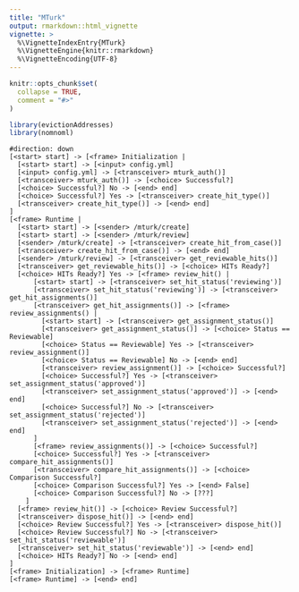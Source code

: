 ```yaml
---
title: "MTurk"
output: rmarkdown::html_vignette
vignette: >
  %\VignetteIndexEntry{MTurk}
  %\VignetteEngine{knitr::rmarkdown}
  %\VignetteEncoding{UTF-8}
---
```


```r
knitr::opts_chunk$set(
  collapse = TRUE,
  comment = "#>"
)
```

```r
library(evictionAddresses)
library(nomnoml)
```

```nomnoml
#direction: down
[<start> start] -> [<frame> Initialization |
  [<start> start] -> [<input> config.yml]
  [<input> config.yml] -> [<transceiver> mturk_auth()]
  [<transceiver> mturk_auth()] -> [<choice> Successful?]
  [<choice> Successful?] No -> [<end> end]
  [<choice> Successful?] Yes -> [<transceiver> create_hit_type()]
  [<transceiver> create_hit_type()] -> [<end> end]
]
[<frame> Runtime |
  [<start> start] -> [<sender> /mturk/create]
  [<start> start] -> [<sender> /mturk/review]
  [<sender> /mturk/create] -> [<transceiver> create_hit_from_case()]
  [<transceiver> create_hit_from_case()] -> [<end> end]
  [<sender> /mturk/review] -> [<transceiver> get_reviewable_hits()]
  [<transceiver> get_reviewable_hits()] -> [<choice> HITs Ready?]
  [<choice> HITs Ready?] Yes -> [<frame> review_hit() |
      [<start> start] -> [<transceiver> set_hit_status('reviewing')]
      [<transceiver> set_hit_status('reviewing')] -> [<transceiver> get_hit_assignments()]
      [<transceiver> get_hit_assignments()] -> [<frame> review_assignments() |
        [<start> start] -> [<transceiver> get_assignment_status()]
        [<transceiver> get_assignment_status()] -> [<choice> Status == Reviewable]
        [<choice> Status == Reviewable] Yes -> [<transceiver> review_assignment()]
        [<choice> Status == Reviewable] No -> [<end> end]
        [<transceiver> review_assignment()] -> [<choice> Successful?]
        [<choice> Successful?] Yes -> [<transceiver> set_assignment_status('approved')]
        [<transceiver> set_assignment_status('approved')] -> [<end> end]
        [<choice> Successful?] No -> [<transceiver> set_assignment_status('rejected')]
        [<transceiver> set_assignment_status('rejected')] -> [<end> end]
      ]
      [<frame> review_assignments()] -> [<choice> Successful?]
      [<choice> Successful?] Yes -> [<transceiver> compare_hit_assignments()]
      [<transceiver> compare_hit_assignments()] -> [<choice> Comparison Successful?]
      [<choice> Comparison Successful?] Yes -> [<end> False]
      [<choice> Comparison Successful?] No -> [???]
    ]
  [<frame> review_hit()] -> [<choice> Review Successful?]
  [<transceiver> dispose_hit()] -> [<end> end]
  [<choice> Review Successful?] Yes -> [<transceiver> dispose_hit()]
  [<choice> Review Successful?] No -> [<transceiver> set_hit_status('reviewable')]
  [<transceiver> set_hit_status('reviewable')] -> [<end> end]
  [<choice> HITs Ready?] No -> [<end> end]
]
[<frame> Initialization] -> [<frame> Runtime]
[<frame> Runtime] -> [<end> end]
```
